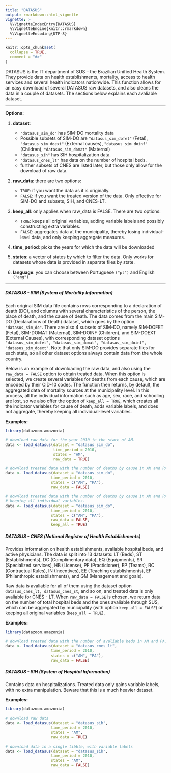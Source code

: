 ```yaml
---
title: "DATASUS"
output: rmarkdown::html_vignette
vignette: >
  %\VignetteIndexEntry{DATASUS}
  %\VignetteEngine{knitr::rmarkdown}
  %\VignetteEncoding{UTF-8}
---
```


```r
knitr::opts_chunk$set(
  collapse = TRUE,
  comment = "#>"
)
```

DATASUS is the IT department of SUS -- the Brazilian Unified Health System. They provide data on health establishments, mortality, access to health services and several health indicators nationwide. This function allows for an easy download of several DATASUS raw datasets, and also cleans the data in a couple of datasets. The sections below explains each avaliable dataset.
  
***
**Options:**

  1. **dataset**:
      * `"datasus_sim_do"` has SIM-DO mortality data
      * Possible subsets of SIM-DO are `"datasus_sim_dofet"` (Fetal), `"datasus_sim_doext"` (External causes), `"datasus_sim_doinf"` (Children), `"datasus_sim_domat"` (Maternal)
      * `"datasus_sih"` has SIH hospitalization data.
      * `"datasus_cnes_lt"` has data on the number of hospital beds.
      * further subsets of CNES are listed later, but those only allow for the download of raw data.

  2. **raw_data**: there are two options:
      * `TRUE`: if you want the data as it is originally.
      * `FALSE`: if you want the treated version of the data. Only effective for SIM-DO and subsets, SIH, and CNES-LT. 
      
  3. **keep_all**: only applies when raw_data is FALSE. There are two options:
      * `TRUE`: keeps all original variables, adding variable labels and possibly constructing extra variables.
      * `FALSE`: aggregates data at the municipality, thereby losing individual-level data, and only keeping aggregate measures.
  
  4. **time_period**: picks the years for which the data will be downloaded
  
  5. **states**: a vector of states by which to filter the data. Only works for datasets whose data is provided in separate files by state.

  6. **language**: you can choose between Portuguese `("pt")` and English `("eng")`
  
***

##### DATASUS - SIM (System of Mortality Information)
Each original SIM data file contains rows corresponding to a declaration of death (DO), and columns with several characteristics of the person, the place of death, and the cause of death. The data comes from the main SIM-DO (Declarations of Death) dataset, which goes by the option `"datasus_sim_do"`. There are also 4 subsets of SIM-DO, namely SIM-DOFET (Fetal), SIM-DOMAT (Maternal), SIM-DOINF (Children), and SIM-DOEXT (External Causes), with corresponding dataset options `"datasus_sim_dofet", "datasus_sim_domat", "datasus_sim_doinf", "datasus_sim_doext"`. Note that only SIM-DO provides separate files for each state, so all other dataset options always contain data from the whole country.

Below is an example of downloading the raw data, and also using the `raw_data = FALSE` option to obtain treated data. When this option is selected, we create several variables for deaths from each cause, which are encoded by their CID-10 codes. The function then returns, by default, the aggregated data of mortality sources at the municipality level. In this process, all the individual information such as age, sex, race, and schooling are lost, so we also offer the option of `keep_all = TRUE`, which creates all the indicator variables for cause of death, adds variable labels, and does not aggregate, thereby keeping all individual-level variables.

**Examples:**

```r
library(datazoom.amazonia)

# download raw data for the year 2010 in the state of AM. 
data <- load_datasus(dataset = "datasus_sim_do",
                     time_period = 2010,
                     states = "AM",
                     raw_data = TRUE)

# download treated data with the number of deaths by cause in AM and PA.
data <- load_datasus(dataset = "datasus_sim_do",
                    time_period = 2010,
                    states = c("AM", "PA"),
                    raw_data = FALSE)

# download treated data with the number of deaths by cause in AM and PA
# keeping all individual variables.
data <- load_datasus(dataset = "datasus_sim_do",
                    time_period = 2010,
                    states = c("AM", "PA"),
                    raw_data = FALSE,
                    keep_all = TRUE)
```

##### DATASUS - CNES (National Register of Health Establishments)
Provides information on health establishments, avaliable hospital beds, and active physicians. The data is split into 13 datasets: LT (Beds), ST (Establishments), DC (Complimentary data), EQ (Equipments), SR (Specialized services), HB (License), PF (Practicioner), EP (Teams), RC (Contractual Rules), IN (Incentives), EE (Teaching establishments), EF (Philanthropic establishments), and GM (Management and goals).

Raw data is avaliable for all of them using the dataset option `datasus_cnes_lt, datasus_cnes_st`, and so on, and treated data is only avaliable for CNES - LT. When `raw_data = FALSE` is chosen, we return data on the number of total hospital beds and the ones avaliable through SUS, which can be aggregated by municipality (with option `keep_all = FALSE`) or keeping all original variables (`keep_all = TRUE`).

**Examples:**

```r
library(datazoom.amazonia)

# download treated data with the number of avaliable beds in AM and PA.
data <- load_datasus(dataset = "datasus_cnes_lt",
                    time_period = 2010,
                    states = c("AM", "PA"),
                    raw_data = FALSE)
```

##### DATASUS - SIH (System of Hospital Information)
Contains data on hospitalizations. Treated data only gains variable labels, with no extra manipulation. Beware that this is a much heavier dataset.

**Examples:**

```r
library(datazoom.amazonia)

# download raw data
data <- load_datasus(dataset = "datasus_sih",
                    time_period = 2010,
                    states = "AM",
                    raw_data = TRUE)

# download data in a single tibble, with variable labels
data <- load_datasus(dataset = "datasus_sih",
                    time_period = 2010,
                    states = "AM",
                    raw_data = FALSE)
```

